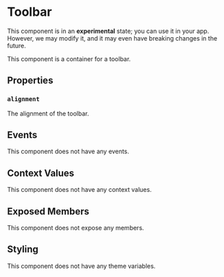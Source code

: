 
# Toolbar

<Callout type="info" emoji="ℹ️">This component is in an **experimental** state; you can use it in your app. However, we may modify it, and it may even have breaking changes in the future.</Callout>

This component is a container for a toolbar.

## Properties

### `alignment`

The alignment of the toolbar.

## Events

This component does not have any events.

## Context Values

This component does not have any context values.

## Exposed Members

This component does not expose any members.

## Styling

This component does not have any theme variables.
